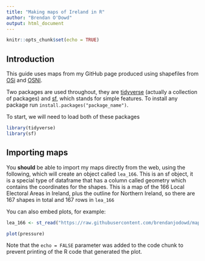 ```yaml
---
title: "Making maps of Ireland in R"
author: "Brendan O'Dowd"
output: html_document
---
```


```r
knitr::opts_chunk$set(echo = TRUE)
```

## Introduction

This guide uses maps from my GitHub page produced using shapefiles from [OSi](https://data-osi.opendata.arcgis.com/) and [OSNI](https://www.spatialni.gov.uk/).
 
Two packages are used throughout, they are [tidyverse](https://tidyverse.tidyverse.org/) (actually a collection of packages) and [sf](https://r-spatial.github.io/sf/), which stands for simple features. To install any package run ```install.packages("package_name")```.

To start, we will need to load both of these packages

```r
library(tidyverse)
library(sf)
```

## Importing maps

You **should** be able to import my maps directly from the web, using the following, which will create an object called ```lea_166```. This is an sf object, it is a special type of dataframe that has a column called geometry which contains the coordinates for the shapes. This is a map of the 166 Local Electoral Areas in Ireland, plus the outline for Northern Ireland, so there are 167 shapes in total and 167 rows in ```lea_166```

You can also embed plots, for example:

```r
lea_166 <- st_read("https://raw.githubusercontent.com/brendanjodowd/maps/main/lea_166.geojson")
```

```r
plot(pressure)
```

Note that the `echo = FALSE` parameter was added to the code chunk to prevent printing of the R code that generated the plot.
